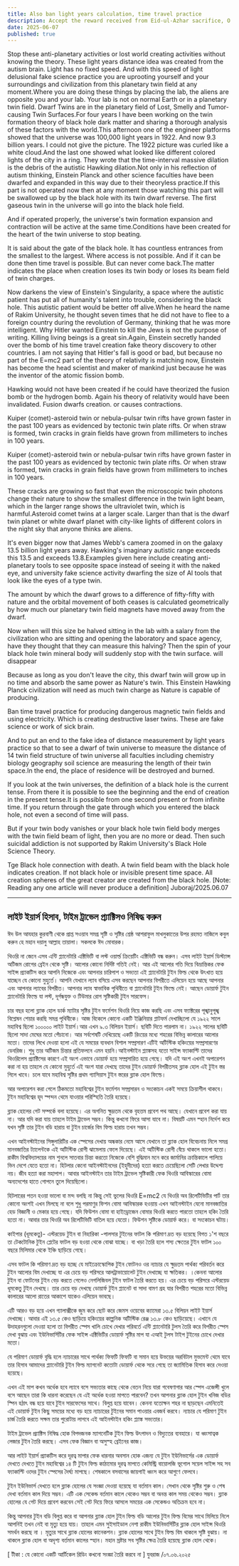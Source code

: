 ```yaml
---
title: Also ban light years calculation, time travel practice
description: Accept the reward received from Eid-ul-Azhar sacrifice, O Most Merciful Allah Ta'ala. Eid Mubarak to all.
date: 2025-06-07
published: true
---
```


Stop these anti-planetary activities or lost world creating activities without knowing the theory. These light years distance idea was created from the autism brain. Light has no fixed speed.
And with this speed of light delusional fake science practice you are uprooting yourself and your surroundings and civilization from this planetary twin field at any moment.Where you are doing these things by placing the lab, the aliens are opposite you and your lab. Your lab is not on normal Earth or in a planetary twin field. Dwarf Twins are in the planetary field of Lost, Smelly and Tumor-causing Twin Surfaces.For four years I have been working on the twin formation theory of black hole dark matter and sharing a thorough analysis of these factors with the world.This afternoon one of the engineer platforms showed that the universe was 100,000 light years in 1922. And now 9.3 billion years. I could not give the picture. The 1922 picture was curled like a white cloud.And the last one showed what looked like different colored lights of the city in a ring.
They wrote that the time-interval massive dilation is the debris of the autistic Hawking dilation.Not only in his reflection of autism thinking, Einstein Planck and other science faculties have been dwarfed and expanded in this way due to their theoryless practice.If this part is not operated now then at any moment those watching this part will be swallowed up by the black hole with its twin dwarf reverse. The first gaseous twin in the universe will go into the black hole field.

And if operated properly, the universe's twin formation expansion and contraction will be active at the same time.Conditions have been created for the heart of the twin universe to stop beating.

It is said about the gate of the black hole. It has countless entrances from the smallest to the largest. Where access is not possible. And if it can be done then time travel is possible. But can never come back.The matter indicates the place when creation loses its twin body or loses its beam field of twin charges.

Now darkens the view of Einstein's Singularity, a space where the autistic patient has put all of humanity's talent into trouble, considering the black hole. This autistic patient would be better off alive.When he heard the name of Rakim University, he thought seven times that he did not have to flee to a foreign country during the revolution of Germany, thinking that he was more intelligent. Why Hitler wanted Einstein to kill the Jews is not the purpose of writing. Killing living beings is a great sin.Again, Einstein secretly handed over the bomb of his time travel creation fake theory discovery to other countries. I am not saying that Hitler's fall is good or bad, but because no part of the E=mc2 part of the theory of relativity is matching now, Einstein has become the head scientist and maker of mankind just because he was the inventor of the atomic fission bomb.

Hawking would not have been created if he could have theorized the fusion bomb or the hydrogen bomb. Again his theory of relativity would have been invalidated. Fusion dwarfs creation. or causes contractions.

Kuiper (comet)-asteroid twin or nebula-pulsar twin rifts have grown faster in the past 100 years as evidenced by tectonic twin plate rifts. Or when straw is formed, twin cracks in grain fields have grown from millimeters to inches in 100 years.

Kuiper (comet)-asteroid twin or nebula-pulsar twin rifts have grown faster in the past 100 years as evidenced by tectonic twin plate rifts. Or when straw is formed, twin cracks in grain fields have grown from millimeters to inches in 100 years.

These cracks are growing so fast that even the microscopic twin photons change their nature to show the smallest difference in the twin light beam, which in the larger range shows the ultraviolet twin, which is harmful.Asteroid comet twins at a larger scale. Larger than that is the dwarf twin planet or white dwarf planet with city-like lights of different colors in the night sky that anyone thinks are aliens.

It's even bigger now that James Webb's camera zoomed in on the galaxy 13.5 billion light years away. Hawking's imaginary autistic range exceeds this 13.5 and exceeds 13.8.Examples given here include creating anti-planetary tools to see opposite space instead of seeing it with the naked eye, and university fake science activity dwarfing the size of AI tools that look like the eyes of a type twin.

The amount by which the dwarf grows to a difference of fifty-fifty with nature and the orbital movement of both ceases is calculated geometrically by how much our planetary twin field magnets have moved away from the dwarf.

Now when will this size be halved sitting in the lab with a salary from the civilization who are sitting and opening the laboratory and space agency, have they thought that they can measure this halving? Then the spin of your black hole twin mineral body will suddenly stop with the twin surface. will disappear

Because as long as you don't leave the city, this dwarf twin will grow up in no time and absorb the same power as Nature's twin. This Einstein Hawking Planck civilization will need as much twin charge as Nature is capable of producing.

Ban time travel practice for producing dangerous magnetic twin fields and using electricity. Which is creating destructive laser twins. These are fake science or work of sick brain.

And to put an end to the fake idea of ​​distance measurement by light years practice so that to see a dwarf of twin universe to measure the distance of 14 twin field structure of twin universe all faculties including chemistry biology geography soil science are measuring the length of their twin space.In the end, the place of residence will be destroyed and burned.

If you look at the twin universes, the definition of a black hole is the current tense. From there it is possible to see the beginning and the end of creation in the present tense.It is possible from one second present or from infinite time. If you return through the gate through which you entered the black hole, not even a second of time will pass.

But if your twin body vanishes or your black hole twin field body merges with the twin field beam of light, then you are no more or dead. Then such suicidal addiction is not supported by Rakim University's Black Hole Science Theory.

Tge Black hole connection with death. A twin field beam with the black hole indicates creation. If not black hole or invisible present time space. All creation spheres of the great creator are created from the black hole. [Note: Reading any one article will never produce a definition]
Juboraj/2025.06.07

---

## লাইট ইয়ার্স হিসাব, টাইম ট্রাভেল প্র‍্যাক্টিসও নিষিদ্ধ করুন

ঈদ উল আযহার কুরবাণী থেকে প্রাপ্ত সওয়াব সমগ্র সৃষ্টি ও সৃষ্টির শ্রেষ্ঠ আশরাফুল মাখলুকাতের উপর রহমত নাজিলে কবুল করুন  হে মহান দয়ালু আল্লাহ তায়ালা। সকলকে ঈদ মোবারক।

থিওরি না জেনে এসব এন্টি প্ল‍্যানেটারি এক্টিভিটি বা লস্ট ওয়ার্ল্ড  ক্রিয়েটিং এক্টিভিটি বন্ধ করুন। এসব লাইট ইয়ার্স ডিস্ট‍্যান্স অটিজম রোগের ব্র‍েইন থেকে সৃষ্টি। আলোর কোনো নির্দিষ্ট গতিই নেই।
আর এই আলোর গতি দিয়ে বিভ্রান্তিকর ফেক সাইন্স প্র‍্যাকটিস করে আপনি নিজেকে এবং আপনার চারিপাশ ও সভ‍্যতা এই প্ল‍্যানেটারি টুইন ফিল্ড থেকে উৎখাত হয়ে যাচ্ছেন যে কোনো মুহুর্তে। আপনি যেখানে ল‍্যাব বসিয়ে এসব করছেন আপনার বিপরীতে এলিয়েন হয়ে আছে আপনার এবং আপনার ল‍্যাবের বিপরীত। আপনার ল‍্যাব স্বাভাবিক পৃথিবীতে বা প্ল‍্যানেটারি টুইন ফিল্ডে নেই। আছেন ডোয়ার্ফ টুইন প্ল‍্যানেটারি ফিল্ডে যা লস্ট, দূর্গন্ধযুক্ত ও টিউমার রোগ সৃষ্টিকারী টুইন সারফেস।

চার বছর হলো ব্ল‍্যাক হোল ডার্ক ম‍্যাটার সৃষ্টির টুইন ফর্মেশন থিওরি নিয়ে কাজ করছি এবং এসব ফ‍্যাক্টরের পূঙ্খানুপূঙ্খ বিশ্লেষন শেয়ার করছি সমগ্র পৃথিবীকে। আজ বিকেলে কোনো একটি ইঞ্জিনিয়ার প্লাটফর্ম দেখাচ্ছিলো যে ১৯২২ সালে মহাবিশ্ব ছিলো  ১০০০০০ লাইট ইয়ার্স।আর এখন ৯.৩ বিলিয়ন ইয়ার্স। ছবিটি দিতে পারলাম না। ১৯২২ সালের ছবিটি ছিলো সাদা মেঘের মতো পেঁচানো। আর সর্বশেষটি দেখিয়েছে একটি রিংয়ের মধ‍্যে শহরের বিভিন্ন কালারের আলোর মতো।
তাদের লিখে দেওয়া হলো এই যে সময়ের ব‍্যবধান বিশাল সম্প্রসারণ এটিই অটিস্টিক হকিংয়ের সম্প্রসারণের ডেবরিজ। শুধু তার অটিজম চিন্তার প্রতিফলনে এমন হয়নি।আইনস্টাইন প্ল‍্যাঙ্কসহ যতো সাইন্স ফ‍্যাকাল্টি তাদের থিওরিলেস প্র‍্যাক্টিসের কারণে এই অংশ এভাবে ডোয়ার্ফ হয়ে সম্প্রসারিত হয়ে গেছে। যদি এই অংশ এখনই অপারেশন করা না হয় তাহলে যে কোনো মুহুর্তে এই অংশ যারা দেখছে তাদের টুইন ডোয়ার্ফ বিপরীতসহ ব্ল‍্যাক হোল এই টুইন স্তর গিলে খাবে। চলে যাবে মহাবিশ্ব সৃষ্টির প্রথম গ‍্যাসিয়াস টুইন স্তরের ব্ল‍্যাক হোল ফিল্ডে। 

আর অপারেশন করা গেলে ঠিকমতো মহাবিশ্বের টুইন ফর্মেশন সম্প্রসারন ও সংকোচন একই সময়ে ক্রিয়াশীল থাকবে। টুইন মহাবিশ্বের হৃদ  স্পন্দন থেমে যাওয়ার পরিস্হিতি তৈরি হয়েছে।

ব্ল‍্যাক হোলের গেট সম্পর্কে বলা হয়েছে। এর অগনিত ক্ষুদ্রতম থেকে বৃহত্তম প্রবেশ পথ আছে। যেখানে প্রবেশ করা যায় না। আর যদি করা যায় তাহলে টাইম ট্রাভেল সম্ভব। কিন্তু কখনো ফিরে আসা যাবে না।  বিষয়টি এমন স্হান নির্দেশ করে যখন সৃষ্টি তার টুইন বডি হারায় বা টুইন চার্জের বিম ফিল্ড হারায় তখন সম্ভব।

এখন আইনস্টাইনের সিঙ্গুলারিটির এক স্পেসের দেখায় অন্ধকার নেমে আসে যেখানে তা ব্ল‍্যাক হোল বিবেচনায় নিলে সমগ্র মানবজাতির ট‍্যালেন্টকে এই অটিস্টিক রোগী ঝামেলায় ফেলে দিয়েছে। এই অটিস্টিক রোগী বেঁচে থাকলে  ভালো হতো। রাকীম বিশ্ববিদ্যালয়ের নাম শুনলে সাতবার চিন্তা করতো নিজেকে বেশি বুদ্ধিমান মনে করে জার্মানির ক্রান্তিকালে পালিয়ে ভিন দেশে যেতে হতো না। হিটলার কেনো আইনস্টাইনদের (ইহুদীদের) হত‍্যা করতে চেয়েছিলো সেটি লেখার উদ্দেশ‍্য নয়। জীব হত‍্যা করা মহাপাপ। আবার আইনস্টাইন তার টাইম  ট্রাভেল সৃষ্টিকারী ফেক থিওরি আবিস্কারের বোমা অন‍্যদেশের হাতে গোপনে তুলে দিয়েছিলো।

হিটলারের পতন হওয়া ভালো বা মন্দ বলছি না কিন্তু সেই ভুলের থিওরি E=mc2  যে থিওরি অব রিলেটিভিটির পার্ট তার কোনো অংশই এখন মিলছে না বলে শুধু  পরমাণুর ফিশন বোমা আবিস্কারক হওয়ায় এখন আইনস্টাইন যেনো  মানবজাতির হেড বিজ্ঞানী ও মেকার হয়ে গেছে।
যদি ফিউশন বোমা বা হাইড্রোজেন বোমার থিওরি করতে পারতো তাহলে হকিং তৈরি হতো না। আবার তার থিওরি অব রিলেটিভিটি বাতিল হয়ে যেতো। ফিউশন সৃষ্টিকে ডোয়ার্ফ করে। বা সংকোচন ঘটায়।

কাইপার (ধূমকেতু)- এস্টরয়েড টুইন বা নিহারিকা -পালসার টুইনের ফাটল কি পরিমাণ দ্রত বড় হয়েছে বিগত ১'শ বছরে তা টেকটোনিক টুইন প্লেটের ফাটল বড় হওয়া থেকে বোঝা যাচ্ছে। বা খড়া তৈরি হলে  শস‍্য ক্ষেতের টুইন ফাটল ১০০ বছরে মিলিমার থেকে ইঞ্চি ছাড়িয়ে গেছে।

এসব ফাটল কি পরিমাণ দ্রত বড় হচ্ছে যে মাইক্রোস্কোপিক টুইন ফোটনও ওর ন‍্যাচার যে ক্ষুদ্রতম পার্থক্য পরিবর্তন করে টুইন আলোর বিম দেখাচ্ছে যা এর চেয়ে বড় পরিসরে আলট্রাভায়োলেট টুইন দেখাচ্ছে যা ক্ষতিকর।
।কেননা আলোর টুইন বা ফোটনের টুইন বেড় করতে গেলেও নেগলিজিবল টুইন ফাটল তৈরি করতে হয়। এর চেয়ে বড় পরিসরে এস্টরয়েড ধূমকেতু  টুইন দেখছে। তার চেয়ে বড় দেখছে ডোয়ার্ফ টুইন প্ল‍্যানেট বা সাদা বামণ গ্রহ যার বিপরীত শহরের মতো বিভিন্ন কালারের আলো রাতের আকাশে যাকেও এলিয়েন ভাবছে।

এটি আরও বড় হয়ে এখন গ‍্যালাক্সীকে জুম করে ছোট করে জেমস ওয়েবের ক‍্যামেরা ১৩.৫ বিলিয়ন লাইট ইয়ার্স দেখাচ্ছে। আবার এই ১৩.৫ কেও ছাড়িয়ে হকিংয়ের কাল্পনিক অটিস্টিক রেঞ্জ ১৩.৮ কেও ছাড়িয়েছে। এখানে যে উদাহরনগুলো দেওয়া হলো তা বিপরীত স্পেস  খালি চোখে দেখার পরিবর্তে এন্টি প্ল‍্যানেটারি টুলস তৈরি করে বিপরীত স্পেস দেখা বুঝায় এবং ইউনিভার্সিটির ফেক সাইন্স এক্টিভিটির ডোয়ার্ফ সৃষ্টির মাপ যা এআই টুলস টাইপ টুইনের চোখে দেখার মতো।

যে পরিমাণ ডোয়ার্ফ বৃদ্ধি হলে  ন‍্যাচারের সাথে পার্থক‍্য ফিফটি ফিফটি বা সমান হয়ে উভয়ের  অরবিটাল মুভমেন্ট থেমে যাবে তার হিসাব আমাদের প্ল‍্যানেটারি টুইন ফিল্ড ম‍্যাগনেট কতোটা ডোয়ার্ফ থেকে সরে গেছে তা জ‍্যামিতিক হিসাব করে দেওয়া হয়েছে।

এখন এই মাপ কখন অর্ধেক হ‍বে ল‍্যাবে বসে সভ‍্যতার কাছে থেকে বেতন নিয়ে যারা গবেষণাগার আর স্পেস এজেন্সী খুলে বসে আছেন তারা কি ধারনা করেছেন যে এই অর্ধেক হওয়া মাপতে পারবেন? তখন আপনার ব্ল‍্যাক হোল টুইন খনিজ বডির স্পিন হঠাৎ বন্ধ হয়ে যাবে টুইন সারফেসের সাথে। বিলুপ্ত হয়ে যাবেন।
কেননা যতোক্ষন শহর না ছাড়ছেন এমনিতেই এই ডোয়ার্ফ টুইন কিছু সময়ের মধ‍্যে বড় হয়ে ন‍্যাচারের টুইনের সমান পাওয়ার এবজর্ব করবে। ন‍্যাচার যে পরিমাণ টুইন চার্জ তৈরি করতে সক্ষম তার পুরোটায় লাগবে এই আইনস্টাইন হকিং প্ল‍্যাঙ্ক সভ‍্যতার।

টাইম ট্রাভেল প্র‍্যাক্টিস নিষিদ্ধ হোক বিপদজনক ম‍্যাগনেটিক টুইন ফিল্ড উৎ‍পাদন ও বিদ‍্যুতের ব‍্যবহারে। যা ধ্বংসাত্বক লেজার টুইন তৈরি করছে। এসব ফেক বিজ্ঞান বা অসুস্হ ব্রেইনের কাজ।

আর লাইট ইয়ার্স প্র‍্যাকটিস করে দূরত্ব মাপার ফেক ধারনার অবসান হোক এজন‍্য যে টুইন ইউনিভার্সের এক ডোয়ার্ফ দেখতে দেখতে টুইন মহাবিশ্বের ১৪ টি টুইন ফিল্ড কাঠামোর দূরত্ব মাপতে কেমিস্ট্রি বায়োলজি ভূগোল সয়েল সাইন্স সহ সব ফ‍্যাকাল্টি ওদের টুইন স্পেসের দৈর্ঘ্য মাপছে। শেষকালে বসবাসের জায়গাই ধ্বংস করে আগুণে ফেলবে।

টুইন ইউনিভার্স দেখতে হলে ব্ল‍্যাক হোলের যে সংজ্ঞা দেওয়া হয়েছে যা বর্তমান কাল। সেখান থেকে সৃষ্টির শুরু ও শেষ দেখা বর্তমান কাল দিয়ে সম্ভব।  এটি এক সেকেন্ড বর্তমান কালে থেকেও সম্ভব বা অনন্ত কাল সময় থেকেও সম্ভব। ব্ল‍্যাক হোলের যে গেট দিয়ে প্রবেশ করবেন সেই গেট দিয়ে ফিরে আসলে সময়ের এক সেকেন্ডও অতিক্রম হবে না।

কিন্তু আপনার টুইন বডি বিলুপ্ত করে বা আপনার  ব্ল‍্যাক হোল টুইন ফিল্ড বডি আলোর টুইন ফিল্ড বিমের সাথে মিলিয়ে নিলে আপনিই তখন নেই বা মৃত‍্যু হয়ে যায়। তাহলে এমন সুইসাইডাল নেশা রাকীম ইউনিভার্সিটির ব্ল‍্যাক হোল সাইন্স থিওরি সমর্থন করছে না । মৃত‍্যুর সাথে ব্ল‍্যাক হোলের  কানেকশন। ব্ল‍্যাক হোলের সাথে টুইন ফিল্ড বিম থাকলে সৃষ্টি বুঝায়। না থাকলে ব্ল‍্যাক হোল বা অদৃশ‍্য বর্তমান কালের স্হান। মহান স্রষ্টার সব সৃষ্টির ক্ষেত্র তৈরি হয়েছে ব্ল‍্যাক হোল থেকে।

[ টীকা : যে কোনো একটি আর্টিকেল রিডিং কখনো সংজ্ঞা তৈরি করবে না ]
যুবরাজ /০৭.০৬.২০২৫
